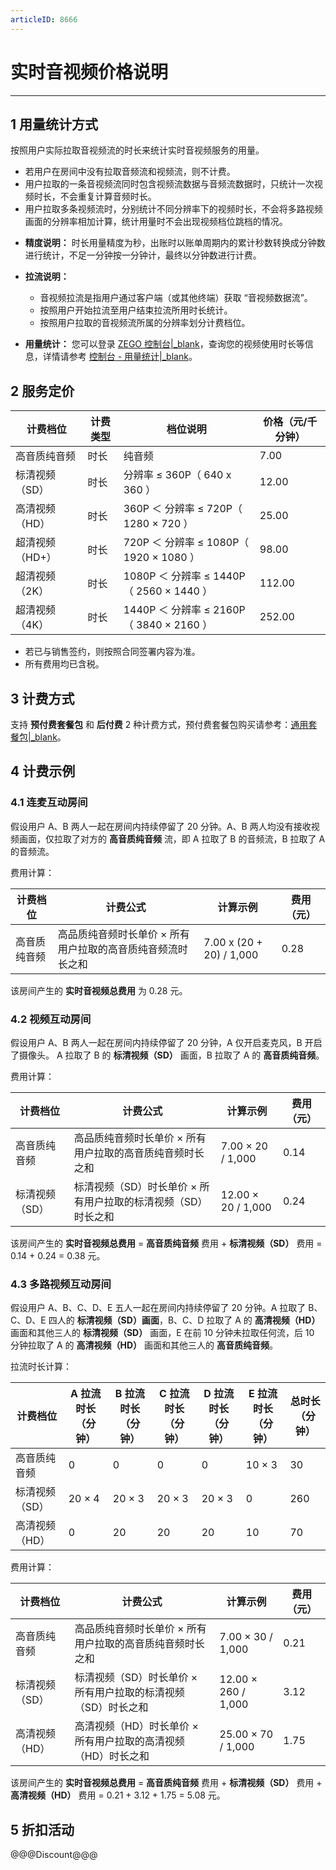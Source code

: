 ```yaml
---
articleID: 8666
---
```

# 实时音视频价格说明

---

## 1 用量统计方式

按照用户实际拉取音视频流的时长来统计实时音视频服务的用量。

- 若用户在房间中没有拉取音频流和视频流，则不计费。
- 用户拉取的一条音视频流同时包含视频流数据与音频流数据时，只统计一次视频时长，不会重复计算音频时长。
- 用户拉取多条视频流时，分别统计不同分辨率下的视频时长，不会将多路视频画面的分辨率相加计算，统计用量时不会出现视频档位跳档的情况。

<div class="mk-hint">

- **精度说明：** 时长用量精度为秒，出账时以账单周期内的累计秒数转换成分钟数进行统计，不足一分钟按一分钟计，最终以分钟数进行计费。  

- **拉流说明：**

     - 音视频拉流是指用户通过客户端（或其他终端）获取 “音视频数据流”。
     - 按照用户开始拉流至用户结束拉流所用时长统计。
     - 按照用户拉取的音视频流所属的分辨率划分计费档位。

- **用量统计：** 您可以登录 [ZEGO 控制台\|_blank](https://console.zego.im/)，查询您的视频使用时长等信息，详情请参考 [控制台 - 用量统计\|_blank](#12153)。

</div>

## 2 服务定价

|计费档位|计费类型|档位说明|价格（元/千分钟）|
|-|-|-|-|
|高音质纯音频|时长 |纯音频|7.00|
|标清视频（SD）|时长|分辨率 ≤ 360P（ 640 x 360 ）|12.00|
|高清视频（HD）|时长|360P ＜ 分辨率 ≤ 720P（ 1280 × 720 ）|25.00|
|超清视频（HD+）|时长|720P ＜ 分辨率 ≤ 1080P（ 1920 × 1080 ）|98.00|
|超清视频（2K）|时长|1080P ＜ 分辨率 ≤ 1440P（ 2560 × 1440 ）|112.00|
|超清视频（4K）|时长|1440P ＜ 分辨率 ≤ 2160P（ 3840 × 2160 ）|252.00|

<div class="mk-hint">

- 若已与销售签约，则按照合同签署内容为准。  
- 所有费用均已含税。  

</div>

## 3 计费方式

支持 **预付费套餐包** 和 **后付费** 2 种计费方式，预付费套餐包购买请参考：[通用套餐包\|_blank](#9185)。 


## 4 计费示例

### 4.1 连麦互动房间

假设用户 A、B 两人一起在房间内持续停留了 20 分钟。A、B 两人均没有接收视频画面，仅拉取了对方的 **高音质纯音频** 流，即 A 拉取了 B 的音频流，B 拉取了 A 的音频流。

费用计算：

|计费档位|计费公式|计算示例|费用（元）|
|-|-|-|-|
|高音质纯音频|高品质纯音频时长单价 × 所有用户拉取的高音质纯音频流时长之和|7.00 x (20 + 20) / 1,000 |0.28|

该房间产生的 **实时音视频总费用** 为 0.28 元。


### 4.2 视频互动房间

假设用户 A、B 两人一起在房间内持续停留了 20 分钟，A 仅开启麦克风，B 开启了摄像头。 A 拉取了 B 的 **标清视频（SD）** 画面，B 拉取了 A 的 **高音质纯音频**。


费用计算：

|计费档位|计费公式|计算示例|费用（元）|
|-|-|-|-|
|高音质纯音频|高品质纯音频时长单价 × 所有用户拉取的高音质纯音频时长之和|7.00 × 20 / 1,000 |0.14|
|标清视频（SD）|标清视频（SD）时长单价 × 所有用户拉取的标清视频（SD）时长之和|12.00 × 20 / 1,000 |0.24|

该房间产生的 **实时音视频总费用** = **高音质纯音频** 费用 + **标清视频（SD）** 费用 = 0.14 + 0.24 = 0.38 元。


 ### 4.3 多路视频互动房间

假设用户 A、B、C、D、E 五人一起在房间内持续停留了 20 分钟。A 拉取了 B、C、D、E 四人的 **标清视频（SD）画面**，B、C、D 拉取了 A 的 **高清视频（HD）** 画面和其他三人的 **标清视频（SD）** 画面，E 在前 10 分钟未拉取任何流，后 10 分钟拉取了 A 的 **高清视频（HD）** 画面和其他三人的 **高音质纯音频**。


拉流时长计算：

|计费档位|A 拉流时长（分钟）|B 拉流时长（分钟）|C 拉流时长（分钟）|D 拉流时长（分钟）|E 拉流时长（分钟）|总时长（分钟）|
|-|-|-|-|-|-|-|
|高音质纯音频|0|0|0|0|10 × 3|30|
|标清视频（SD）|20 × 4|20 × 3|20 × 3|20 × 3|0|260|
|高清视频（HD）|0|20|20|20|10|70|


费用计算：

|计费档位|计费公式|计算示例|费用（元）|
|-|-|-|-|
|高音质纯音频|高品质纯音频时长单价 × 所有用户拉取的高音质纯音频时长之和|7.00 × 30 / 1,000 |0.21|
|标清视频（SD）|标清视频（SD）时长单价 × 所有用户拉取的标清视频（SD）时长之和|12.00 × 260 / 1,000 |3.12|
|高清视频（HD）|高清视频（HD）时长单价 × 所有用户拉取的高清视频（HD）时长之和|25.00 × 70 / 1,000 | 1.75|

该房间产生的 **实时音视频总费用** = **高音质纯音频** 费用 + **标清视频（SD）** 费用 + **高清视频（HD）** 费用 = 0.21 + 3.12 + 1.75 = 5.08 元。



## 5 折扣活动


@@@Discount@@@
